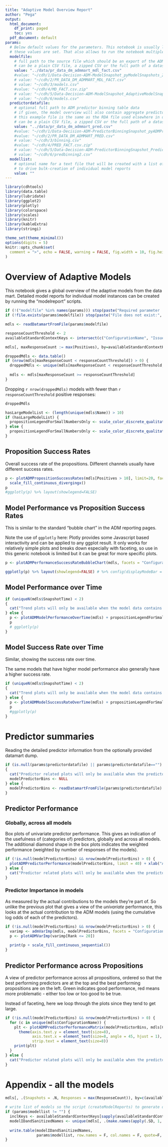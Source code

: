 ```yaml
---
title: "Adaptive Model Overview Report"
author: "Pega"
output:
  html_document:
    df_print: paged
    toc: yes
  pdf_document: default
params:
  # Below default values for the parameters. This notebook is usually launched from a (bash)script in which
  # these values are set. That also allows to run the notebook multiple times for different values.
  modelfile:
    # full path to the source file which should be an export of the ADM model table
    # can be a plain CSV file, a zipped CSV or the full path of a dataset export
    value: "../data/pr_data_dm_admmart_mdl_fact.csv"
    #value: "~/cdh/1/Data-Decision-ADM-ModelSnapshot_pyModelSnapshots_20210317T130409_GMT.zip"
    # value: "~/cdh/2/PR_DATA_DM_ADMMART_MDL_FACT.csv"
    # value: "~/cdh/3/models.csv"
    #value: "~/cdh/4/MD_FACT.csv.zip"
    # value: "~/cdh/5/Data-Decision-ADM-ModelSnapshot_AdaptiveModelSnapshotRepo_20201110T085543_GMT.zip"
    # value: "~/cdh/6/models.csv"
  predictordatafile:
    # optional full path to ADM predictor binning table data
    # if given, the model overview will also contain aggregate predictor plots
    # this example file is the same as the RDA file used elsewhere in demos of CDH tools
    # can be a plain CSV file, a zipped CSV or the full path of a dataset export
    value: "../data/pr_data_dm_admmart_pred.csv"
    #value: "~/cdh/1/Data-Decision-ADM-PredictorBinningSnapshot_pyADMPredictorSnapshots_20210317T130452_GMT.zip"
    #value: "~/cdh/2/PR_DATA_DM_ADMMART_PRED.csv"
    # value: "~/cdh/3/binning.csv"
    #value: "~/cdh/4/PRED_FACT.csv.zip"
    # value: "~/cdh/5/Data-Decision-ADM-PredictorBinningSnapshot_PredictorBinningSnapshotRepo_20201110T084825_GMT.zip"
    # value: "~/cdh/6/predbinning2.csv"
  modellist:
    # optional name for a text file that will be created with a list of model ID and model names
    # to drive bulk-creation of individual model reports
    value: ""
---
```


```r
library(cdhtools)
library(data.table)
library(lubridate)
library(ggplot2)
library(plotly)
library(colorspace)
library(scales)
library(knitr)
library(kableExtra)
library(stringi)

theme_set(theme_minimal())
options(digits = 5)
knitr::opts_chunk$set(
  comment = ">", echo = FALSE, warning = FALSE, fig.width = 10, fig.height = 10
)
```


# Overview of Adaptive Models

This notebook gives a global overview of the adaptive models from the data mart. Detailed model reports for individual model instances can be created by running the "modelreport" scripts.

```r

if (!("modelfile" %in% names(params))) stop(paste("Required parameter '", modelfile, "' missing."))
if (!file.exists(params$modelfile)) stop(paste("File does not exist:", params$modelfile))

mdls <- readDatamartFromFile(params$modelfile)

```

```r
responseCountThreshold <- 2
availableStandardContextKeys <- intersect(c("ConfigurationName", "Issue","Group","Name","Channel","Direction","Treatment"), names(mdls))

mdls[, maxResponseCount := max(Positives), by=availableStandardContextKeys]

droppedMdls <- data.table()
if (nrow(mdls[maxResponseCount < responseCountThreshold]) > 0) {
  droppedMdls <- unique(mdls[maxResponseCount < responseCountThreshold, c(availableStandardContextKeys,"maxResponseCount"), with=F])
  
  mdls <- mdls[maxResponseCount >= responseCountThreshold]
}
```

Dropping `r nrow(droppedMdls)` models with fewer than `r responseCountThreshold` positive responses:

```r
droppedMdls
```

```r
hasLargeModelList <- (length(unique(mdls$Name)) > 10)
if (hasLargeModelList) {
  propositionLegendForSmallNumbersOnly <- scale_color_discrete_qualitative(guide=F, name="Action")
} else {
  propositionLegendForSmallNumbersOnly <- scale_color_discrete_qualitative(name="Action")
}
```

## Proposition Success Rates

Overall success rate of the propositions. Different channels usually have different success rates.

```r
p <- plotADMPropositionSuccessRates(mdls[Positives > 10], limit=20, facets="Channel") + 
  scale_fill_continuous_divergingx()
p
#ggplotly(p) %>% layout(showlegend=FALSE)
```

## Model Performance vs Proposition Success Rates

This is similar to the standard "bubble chart" in the ADM reporting pages.

Note the use of `ggplotly` here: Plotly provides some Javascript based interactivity
and can be applied to any ggplot result. It only works for relatively simple plots and
breaks down especially with faceting, so use in this generic notebook is limited but
it can be great for more specific plots.

```r
p <- plotADMPerformanceSuccessRateBubbleChart(mdls, facets = "ConfigurationName")

ggplotly(p) %>% layout(showlegend=FALSE) # %>% config(displayModeBar = F)
```


## Model Performance over Time

```r
if (uniqueN(mdls$SnapshotTime) < 2)
{
  cat("Trend plots will only be available when the model data contains multiple snapshots.", fill=T)
} else {
  p <- plotADMModelPerformanceOverTime(mdls) + propositionLegendForSmallNumbersOnly
  p
  # ggplotly(p)
}
```

## Model Success Rate over Time

Similar, showing the success rate over time.

The same models that have higher model performance also generally have a higher success rate.

```r
if (uniqueN(mdls$SnapshotTime) < 2)
{
  cat("Trend plots will only be available when the model data contains multiple snapshots.", fill=T)
} else {
  p <- plotADMModelSuccessRateOverTime(mdls) + propositionLegendForSmallNumbersOnly
  p
  #ggplotly(p)
}
```

# Predictor summaries

Reading the detailed predictor information from the optionally provided datamart dump.

```r
if (is.null(params$predictordatafile) || params$predictordatafile=="")
{
  cat("Predictor related plots will only be available when the predictor data is available to this script.", fill=T)
  modelPredictorBins <- NULL
} else {
  modelPredictorBins <- readDatamartFromFile(params$predictordatafile)
}  
```


## Predictor Performance

### Globally, across all models

Box plots of univariate predictor performance. This gives an indication of the usefulness of 
(categories of) predictors, globally and across all models. The additional diamond shape in 
the box plots indicates the weighted performance (weighted by number of responses of the models).

```r
if (!is.null(modelPredictorBins) && nrow(modelPredictorBins) > 0) {
  plotADMPredictorPerformance(modelPredictorBins, limit = 40) + xlab("AUC")
} else {
  cat("Predictor related plots will only be available when the predictor data is available to this script.", fill=T)
}
```


### Predictor Importance in models

As measured by the actual contributions to the models they're part of. So unlike
the previous plot that gives a view of the *univariate* performance, this looks
at the actual contribution to the ADM models (using the cumulative log odds of
each of the predictors).

```r
if (!is.null(modelPredictorBins) && nrow(modelPredictorBins) > 0) {
  varimp <- admVarImp(mdls, modelPredictorBins, facets = "ConfigurationName")
  p <- plotADMVarImp(varimp[Rank <= 20])
  
  print(p + scale_fill_continuous_sequential())
}
```


## Predictor Performance across Propositions

A view of predictor performance across all propositions, ordered so that the best performing predictors are at the top and the 
best performing propositions are on the left. Green indicates good performance, red means more problematic - either too low or
too good to be true.

Instead of faceting, here we loop through the plots since they tend to get large.

```r
if (!is.null(modelPredictorBins) && nrow(modelPredictorBins) > 0) {
  for (c in unique(mdls$ConfigurationName)) {
    plt <- plotADMPredictorPerformanceMatrix(modelPredictorBins, mdls[ConfigurationName == c], limit=50) +
      theme(axis.text.y = element_text(size=8),
            axis.text.x = element_text(size=8, angle = 45, hjust = 1),
            strip.text = element_text(size=8))
    print(plt)
  }
} else {
  cat("Predictor related plots will only be available when the predictor data is available to this script.", fill=T)
}
```

# Appendix - all the models

```r
mdls[, .(Snapshots = .N, Responses = max(ResponseCount)), by=c(availableStandardContextKeys, "ModelID")] #[order(ConfigurationName, Name)]
```

```r
# write list of models so the script (createModelReports) to generate off-line model reports can be run after this
if (params$modellist != "") {
  inclKeys <- availableStandardContextKeys[sapply(availableStandardContextKeys, function(x) {return(length(unique(mdls[[x]]))>1)})]
  modelIDandSanitizedNames <- unique(mdls[, .(make.names(apply(.SD, 1, function(x){return(paste(x,collapse="_"))}))), by=ModelID, .SDcols=inclKeys])
  
  write.table(modelIDandSanitizedNames, 
              params$modellist, row.names = F, col.names = F, quote=F, sep=";")
}
```

